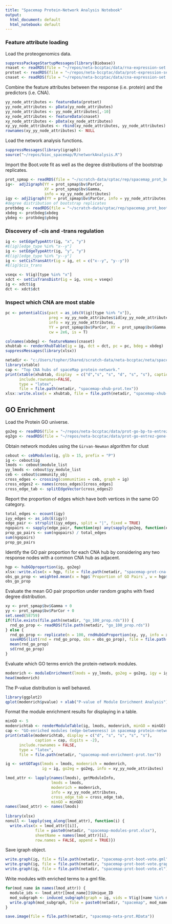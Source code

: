 ---
title: "Spacemap Protein-Network Analysis Notebook"
output:
  html_document: default
  html_notebook: default
---

### Feature attribute loading

Load the proteogenomics data. 

```{r}
suppressPackageStartupMessages(library(Biobase))
rnaset <- readRDS(file = "~/repos/neta-bccptac/data/rna-expression-set.rds")
protset <- readRDS(file = "~/repos/neta-bccptac/data/prot-expression-set.rds")
cnaset <- readRDS(file = "~/repos/neta-bccptac/data/cna-expression-set.rds")
```

Combine the feature attributes between the response (i.e. protein) and the predictors (i.e. CNA). 

```{r}
yy_node_attributes <- featureData(protset)
yy_node_attributes <- pData(yy_node_attributes)
yy_node_attributes <- yy_node_attributes[,-10]
xy_node_attributes <- featureData(cnaset)
xy_node_attributes <- pData(xy_node_attributes)
xy_yy_node_attributes <- rbind(xy_node_attributes, yy_node_attributes)
rownames(xy_yy_node_attributes) <- NULL
```

Load the network analysis functions. 

```{r}
suppressMessages(library(igraph))
source("~/repos/bioc_spacemap/R/networkAnalysis.R")
```

Import the Boot.vote fit as well as the degree distributions of the bootstrap replicates. 

```{r}
prot_spmap <- readRDS(file = "~/scratch-data/cptac/rep/spacemap_prot_boot_vote.rds")
ig<-  adj2igraph(YY = prot_spmap$bv$ParCor, 
                 XY = prot_spmap$bv$Gamma, 
                 info = xy_yy_node_attributes)
igy <- adj2igraph(YY = prot_spmap$bv$ParCor, info = yy_node_attributes, dropnull = F)
#degree distribution of bootstrap replicates
protbdeg <- readRDS(file = "~/scratch-data/cptac/rep/spacemap_prot_boot_degree.rds")
xbdeg <- protbdeg$xbdeg
ybdeg <- protbdeg$ybdeg
```


### Discovery of -cis and -trans regulation 


```{r}
ig <- setEdgeTypeAttr(ig, "x", "y")
#E(ig)[edge_type %in% "x--y"]
ig <- setEdgeTypeAttr(ig, "y", "y")
#E(ig)[edge_type %in% "y--y"]
ig <- setCisTransAttr(ig = ig, et = c("x--y", "y--y"))
#E(ig)$cis_trans
```


```{r}
vseqx <- V(ig)[type %in% "x"]
xdct <- setCisTransDistr(ig = ig, vseq = vseqx)
ig <- xdct$ig
dct <- xdct$dct
```


### Inspect which CNA are most stable

```{r}
pc <- potentialCis(pact = as_ids(V(ig)[type %in% "x"]),
                   preg = xy_yy_node_attributes$id[xy_yy_node_attributes$type == "y"], 
                   info = xy_yy_node_attributes,
                   YY = prot_spmap$bv$ParCor, XY = prot_spmap$bv$Gamma, 
                   cw = 2e6, is = T)
```


```{r}
colnames(xbdeg) <- featureNames(cnaset)
xhubtab <- renderXhubTable(ig = ig, dct = dct, pc = pc, bdeg = xbdeg)
suppressMessages(library(xlsx))
```

```{r}
netadir <- "c:/Users/topher/Shared/scratch-data/neta-bccptac/neta/spacemap/prot/"
library(xtable)
cap <- "Top CNA hubs of spaceMap protein-network."
print(xtable(xhubtab, display  = c("d","s", "s", "d", "s", "s"), caption = cap),
      include.rownames=FALSE,
      type = "latex", 
      file = file.path(netadir, "spacemap-xhub-prot.tex"))
xlsx::write.xlsx(x = xhubtab, file = file.path(netadir, "spacemap-xhub-prot.xlsx"))
```

## GO Enrichment

Load the Protein GO universe. 

```{r}
go2eg <- readRDS(file = "~/repos/neta-bccptac/data/prot-go-bp-to-entrez-gene-list.rds")
eg2go <- readRDS(file = "~/repos/neta-bccptac/data/prot-go-entrez-gene-to-bp-list.rds")
```


Obtain network modules using the `Girvan-Newman` algorithm for clust

```{r}
cebout <- cebModules(ig, glb = 15, prefix = "P")
ig <- cebout$ig
lmods <- cebout$module_list
yy_lmods <- cebout$yy_module_list
ceb <- cebout$community_obj
cross_edges <- crossing(communities = ceb, graph = ig)
cross_edges2 <- names(cross_edges)[cross_edges]
cross_edge_tab <- splitEdgeVector(cross_edges2)
```

Report the proportion of edges which have both vertices in the same GO category. 

```{r}
total_edges <- ecount(igy)
iyy_edges <- as_ids(E(igy))  
edge_pair <- strsplit(iyy_edges, split = "|", fixed = TRUE)
ngopairs <- sapply(edge_pair, function(ep) any(sapply(go2eg, function(egs) all(ep %in% egs))))
prop_go_pairs <- sum(ngopairs) / total_edges
sum(ngopairs)
prop_go_pairs
```

Identify the GO pair proportion for each CNA hub by considering any two response nodes with a common CNA hub as adjacent.

```{r}
hgp <- hubGOproportion(ig, go2eg)
xlsx::write.xlsx(x = hgp, file = file.path(netadir, "spacemap-prot-cna-neighborhood-go-modularity.xlsx"), row.names = F)
obs_go_prop <- weighted.mean(x = hgp$`Proportion of GO Pairs`, w = hgp$`Out Degree`)
obs_go_prop
```

Evaluate the mean GO pair proportion under random graphs with fixed degree distribution. 

```{r}
xy <- prot_spmap$bv$Gamma + 0
yy <- prot_spmap$bv$ParCor + 0
set.seed(58759)
if(file.exists(file.path(netadir, "go_100_prop.rds"))) { 
  rnd_go_prop <- readRDS(file.path(netadir, "go_100_prop.rds"))
} else { 
  rnd_go_prop <- replicate(n = 100, rndHubGoProportion(xy, yy, info = xy_yy_node_attributes, go2eg = go2eg))
  saveRDS(list(rnd = rnd_go_prop, obs = obs_go_prop), file = file.path(netadir, "go_100_prop.rds"))
  mean(rnd_go_prop)
  sd(rnd_go_prop)
}
```

Evaluate which GO terms enrich the protein-network modules. 

```{r}
modenrich <- moduleEnrichment(lmods = yy_lmods, go2eg = go2eg, igy = igy, fdr_thresh = 0.05)
head(modenrich)
```


The P-value distribution is well behaved. 

```{r}
library(ggplot2)
qplot(modenrich$pvalue) + xlab("P-value of Module Enrichment Analysis")
```


Format the module enrichment results for displaying in a table.

```{r}
minGO <- 5
modenrichtab <- renderModuleTable(ig, lmods, modenrich, minGO = minGO) 
cap <- "GO-enriched modules (edge-betweeness) in spacemap protein-network."
print(xtable(modenrichtab, display = c("d", "s", "s", "s", "s"), 
             caption = cap, digits = -2),
      include.rownames = FALSE, 
      type = "latex", 
      file = file.path(netadir, "spacemap-mod-enrichment-prot.tex"))
```

```{r}
ig <- setGOTags(lmods = lmods, modenrich = modenrich, 
                ig = ig, go2eg = go2eg, info = xy_yy_node_attributes)
```

```{r}
lmod_attr <- lapply(names(lmods), getModuleInfo,  
                    lmods = lmods,
                    modenrich = modenrich,
                    info = xy_yy_node_attributes, 
                    cross_edge_tab = cross_edge_tab, 
                    minGO = minGO)
names(lmod_attr) <- names(lmods)
  
library(xlsx)
nonull <- lapply(seq_along(lmod_attr), function(i) { 
  write.xlsx(x = lmod_attr[[i]], 
             file = paste0(netadir, "spacemap-modules-prot.xlsx"), 
             sheetName = names(lmod_attr)[i], 
             row.names = FALSE, append = TRUE)})
```

Save igraph object.

```{r}
write.graph(ig, file = file.path(netadir, "spacemap-prot-boot-vote.gml"), format = "gml")
write.graph(ig, file = file.path(netadir, "spacemap-prot-boot-vote.graphml"), format = "graphml")
write.graph(ig, file = file.path(netadir, "spacemap-prot-boot-vote.el"), format = "edgelist")
```

Write modules with enriched terms to a gml file. 

```{r}
for(mod_name in names(lmod_attr)) { 
  module_ids <- lmod_attr[[mod_name]]$Unique_ID
  mod_subgraph <- induced_subgraph(graph = ig, vids = V(ig)[name %in% module_ids])
  write.graph(mod_subgraph, file = paste0(netadir, "spacemap", mod_name, "_mod_bv_prot.graphml"), format = "graphml")  
}
```


```{r}
save.image(file = file.path(netadir, "spacemap-neta-prot.RData"))
```


